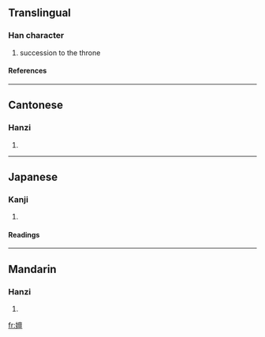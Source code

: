 ==Translingual==
===Han character===
{{Han char|rn=38|rad=女|as=13|sn=16|four=4041<sub>6</sub>|canj=女卜田一 (VYWM)}}
# succession to the throne
====References====
{{Han ref|kx=0272.080|dkj=06771|dj=0540.080|hdz=21085.010|uh=5B17|ud=23319|bh=E951|bd=59729}}
----
==Cantonese==
===Hanzi===
{{yue-hanzi|jyut=|y=sin6}}
# {{defn|Cantonese}}
----
==Japanese==
===Kanji===
{{ja-kanji|grade=|rs=女13}}
# {{defn|Japanese}} 
====Readings====
{{ja-readings|on=[[せん]] (sen), [[ぜん]] (zen), [[たん]] (tan)|kun=[[ゆるい]] (yurui)}}
----
==Mandarin==
===Hanzi===
{{cmn-hanzi|pin=[[shàn]] ([[shan4]])|wg=shan<sup>4</sup>}}
# {{defn|Mandarin}}

[[fr:嬗]]